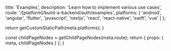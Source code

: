 
  title: 'Examples',
  description:
    'Learn how to implement various use cases',
  route: '/[platform]/build-a-backend/auth/examples',
  platforms: [
    'android',
    'angular',
    'flutter',
    'javascript',
    'nextjs',
    'react',
    'react-native',
    'swift',
    'vue'
  ]
};

  return getCustomStaticPath(meta.platforms);
}

  const childPageNodes = getChildPageNodes(meta.route);
  return {
    props: {
      meta,
      childPageNodes
    }
  };
}

<Overview childPageNodes={props.childPageNodes} />
